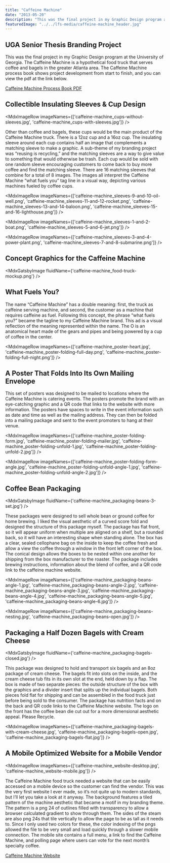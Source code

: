 ```yaml
---
title: "Caffeine Machine"
date: "2013-05-20"
description: "This was the final project in my Graphic Design program at the University of Georgia. The Caffeine Machine is a hypothetical food truck that serves coffee and bagels in the greater Atlanta area."
featuredImage: "../../lfs-media/caffeine-machine_header.jpg"
---
```



## UGA Senior Thesis Branding Project

This was the final project in my Graphic Design program at the University of Georgia. The Caffeine Machine is a hypothetical food truck that serves coffee and bagels in the greater Atlanta area. The Caffeine Machine process book shows project development from start to finish, and you can view the pdf at the link below.

[Caffeine Machine Process Book PDF](http://bradford.digital/bradford-digital/wp-content/uploads/Process-Book.pdf)

## Collectible Insulating Sleeves & Cup Design

<MdxImageRow imageNames={['caffeine-machine_cups-without-sleeves.jpg', 'caffeine-machine_cups-with-sleeves.jpg']} />

Other than coffee and bagels, these cups would be the main product of the Caffeine Machine truck. There is a 12oz cup and a 16oz cup. The insulating sleeve around each cup contains half an image that complements a matching sleeve to make a graphic. A sub-theme of my branding project was “reusing is recycling,” and the matching sleeves are a way to give value to something that would otherwise be trash. Each cup would be sold with one random sleeve encouraging customers to come back to buy more coffee and find the matching sleeve. There are 16 matching sleeves that combine for a total of 8 images. The images all interpret the Caffeine Machine “what fuels you” tag line in a visual way, depicting various machines fueled by coffee cups.

<MdxImageRow imageNames={['caffeine-machine_sleeves-9-and-10-oil-well.png', 'caffeine-machine_sleeves-11-and-12-rocket.png', 'caffeine-machine_sleeves-13-and-14-baloon.png', 'caffeine-machine_sleeves-15-and-16-lighthouse.png']} />

<MdxImageRow imageNames={['caffeine-machine_sleeves-1-and-2-boat.png', 'caffeine-machine_sleeves-5-and-6-jet.png']} />

<MdxImageRow imageNames={['caffeine-machine_sleeves-3-and-4-power-plant.png', 'caffeine-machine_sleeves-7-and-8-submarine.png']} />

## Concept Graphics for the Caffeine Machine

<MdxGatsbyImage fluidName={'caffeine-machine_food-truck-mockup.png'} />

## What Fuels You?

The name “Caffeine Machine” has a double meaning: first, the truck as caffeine serving machine, and second, the customer as a machine that requires caffeine as fuel. Following this concept, the phrase “what fuels you?” became the tagline to my Caffeine Machine brand. This ad is a visual reflection of the meaning represented within the name. The O is an anatomical heart made of the gears and pipes and being powered by a cup of coffee in the center.

<MdxImageRow imageNames={['caffeine-machine_poster-heart.jpg', 'caffeine-machine_poster-folding-full-day.png', 'caffeine-machine_poster-folding-full-night.png']} />

## A Poster That Folds Into Its Own Mailing Envelope

This set of posters was designed to be mailed to locations where the Caffeine Machine is catering events. The posters promote the brand with an eye-catching graphic and a QR code that links to the website with more information. The posters have spaces to write in the event information such as date and time as well as the mailing address. They can then be folded into a mailing package and sent to the event promoters to hang at their venue.

<MdxImageRow imageNames={['caffeine-machine_poster-folding-form.jpg', 'caffeine-machine_poster-folding-mailer.jpg', 'caffeine-machine_poster-folding-unfold-1.jpg', 'caffeine-machine_poster-folding-unfold-2.jpg']} />

<MdxImageRow imageNames={['caffeine-machine_poster-folding-form-angle.jpg', 'caffeine-machine_poster-folding-unfold-angle-1.jpg', 'caffeine-machine_poster-folding-unfold-angle-2.jpg']} />

## Coffee Bean Packaging

<MdxGatsbyImage fluidName={'caffeine-machine_packaging-beans-3-set.jpg'} />

These packages were designed to sell whole bean or ground coffee for home brewing. I liked the visual aesthetic of a curved score fold and designed the structure of this package myself. The package has flat front, so it will appear uniform when multiple are aligned on a shelf, but a rounded back, so it will have an interesting shape when standing alone. The box has a clear, sealed cellophane bag on the inside to keep the coffee fresh and allow a view the coffee through a window in the front left corner of the box. The conical design allows the boxes to be nested within one another for shipping from the box manufacturer to the roaster. The package includes brewing instructions, information about the blend of coffee, and a QR code link to the caffeine machine website.

<MdxImageRow imageNames={['caffeine-machine_packaging-beans-angle-1.jpg', 'caffeine-machine_packaging-beans-angle-2.jpg', 'caffeine-machine_packaging-beans-angle-3.jpg', 'caffeine-machine_packaging-beans-angle-4.jpg', 'caffeine-machine_packaging-beans-angle-5.jpg', 'caffeine-machine_packaging-beans-angle-6.jpg']} />

<MdxImageRow imageNames={['caffeine-machine_packaging-beans-nesting.jpg', 'caffeine-machine_packaging-beans-open.jpg']} />

## Packaging a Half Dozen Bagels with Cream Cheese

<MdxGatsbyImage fluidName={'caffeine-machine_packaging-bagels-closed.jpg'} />

This package was designed to hold and transport six bagels and an 8oz package of cream cheese. The bagels fit into slots on the inside, and the cream cheese tub fits in its own slot at the end, held down by a flap. The box is made of two separate pieces: the outside structure of the box with the graphics and a divider insert that splits up the individual bagels. Both pieces fold flat for shipping and can be assembled in the food truck just before being sold to the consumer. The package has nutrition facts and on the back and QR code links to the Caffeine Machine website. The logo on the front has the coffee bean die cut out for a more dimensional aesthetic appeal. Please Recycle.

<MdxImageRow imageNames={['caffeine-machine_packaging-bagels-with-cream-cheese.jpg', 'caffeine-machine_packaging-bagels-open.jpg', 'caffeine-machine_packaging-bagels-flat.jpg']} />

## A Mobile Optimized Website for a Mobile Vendor

<MdxImageRow imageNames={['caffeine-machine_website-desktop.jpg', 'caffeine-machine_website-mobile.jpg']} />

The Caffeine Machine food truck needed a website that can be easily accessed on a mobile device so the customer can find the vendor. This was the very first website I ever made, so it’s not quite up to modern standards, but I’ll let you take a look at it anyway. The background features a tiled pattern of the machine aesthetic that became a motif in my branding theme. The pattern is a png 24 of outlines filled with transparency to allow a browser calculated gradient to show through them. The sides of the steam are also png 24s that tile vertically to allow the page to be as tall as it needs to. Since I only used two colors for these, the color indexing of the pngs allowed the file to be very small and load quickly through a slower mobile connection. The mobile site contains a full menu, a link to find the Caffeine Machine, and polling page where users can vote for the next month’s specialty coffee.

[Caffeine Machine Website](https://caffeinemachine.bradford.digital)
